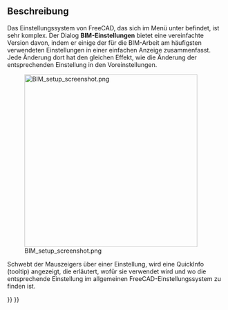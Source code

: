 <languages/>

{{Docnav/de
|[[Arch_CutPlane/de|Schnittebene]]
|[[BIM_Views/de|Ansichten]]
|[[BIM_Workbench/de|BIM]]
|IconL=Arch_CutPlane.svg
|IconR=BIM_Views.svg
|IconC=Workbench_BIM.svg
}}

{{GuiCommand/de
|Name=BIM Setup
|Name/de=BIM Einrichten
|MenuLocation=Manage → BIM Setup...
|Workbenches=[[BIM_Workbench/de|BIM]]
}}

<span id="Description"></span>
==Beschreibung==

Das Einstellungssystem von FreeCAD, das sich im Menü unter {{MenuCommand|Bearbeiten → Einstellungen}} befindet, ist sehr komplex. Der Dialog '''BIM-Einstellungen''' bietet eine vereinfachte Version davon, indem er einige der für die BIM-Arbeit am häufigsten verwendeten Einstellungen in einer einfachen Anzeige zusammenfasst. Jede Änderung dort hat den gleichen Effekt, wie die Änderung der entsprechenden Einstellung in den Voreinstellungen.

[[Image:BIM_setup_screenshot.png|400px]]

Schwebt der Mauszeigers über einer Einstellung, wird eine QuickInfo (tooltip) angezeigt, die erläutert, wofür sie verwendet wird und wo die entsprechende Einstellung im allgemeinen FreeCAD-Einstellungssystem zu finden ist.


{{Docnav/de
|[[Arch_CutPlane/de|Schnittebene]]
|[[BIM_Views/de|Ansichten]]
|[[BIM_Workbench/de|BIM]]
|IconL=Arch_CutPlane.svg
|IconR=BIM_Views.svg
|IconC=Workbench_BIM.svg
}}

{{BIM_Tools_navi{{#translation:}}}}
{{Userdocnavi{{#translation:}}}}